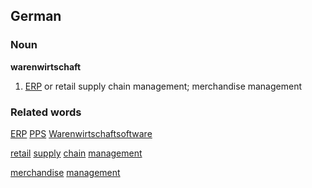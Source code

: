 ==German==

===Noun===
'''warenwirtschaft'''
#[[ERP]] or retail supply chain management; merchandise management


===Related words===
[[ERP]] [[PPS]] [[Warenwirtschaftsoftware]]

[[retail]] [[supply]] [[chain]] [[management]]

[[merchandise]] [[management]]